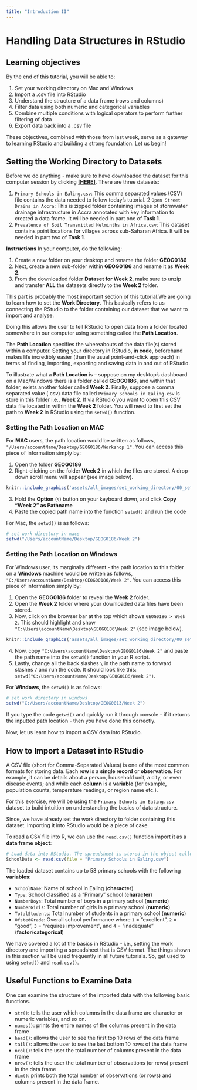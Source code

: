 ```yaml
---
title: "Introduction II"
---
```


# Handling Data Structures in RStudio

## Learning objectives

By the end of this tutorial, you will be able to:

1. Set your working directory on Mac and Windows
2. Import a .csv file into RStudio
3. Understand the structure of a data frame (rows and columns)
4. Filter data using both numeric and categorical variables
5. Combine multiple conditions with logical operators to perform further filtering of data
6. Export data back into a .csv file

These objectives, combined with those from last week, serve as a gateway to learning RStudio and building a strong foundation. Let us begin!

## Setting the Working Directory to Datasets

:::{.callout-warning}
Before we do anything - make sure to have downloaded the dataset for this computer session by clicking [**[HERE]**](). There are three datasets:

1. `Primary Schools in Ealing.csv`: This comma separated values (CSV) file contains the data needed to follow today's tutorial.
2 `Open Street Drains in Accra`: This is zipped folder containing images of stormwater drainage infrastructure in Accra annotated with key information to created a data frame. It will be needed in part one of **Task 1**.
3. `Prevalence of Soil Transmitted Helminths in Africa.csv`: This dataset contains point locations for villages across sub-Saharan Africa. It will be needed in part two of **Task 1**.

**Instructions**
In your computer, do the following:

1. Create a new folder on your desktop and rename the folder **GEOG0186**
2. Next, create a new sub-folder within **GEOG0186** and rename it as **Week 2**.
3. From the downloaded folder **Dataset for Week 2**, make sure to unzip and transfer **ALL** the datasets directly to the **Week 2** folder.
:::

This part is probably the most important section of this tutorial.We are going to learn how to set the **Work Directory**. This basically refers to us connecting the RStudio to the folder containing our dataset that we want to import and analyse. 

Doing this allows the user to tell RStudio to open data from a folder located somewhere in our computer using something called the **Path Location**. 

The **Path Location** specifies the whereabouts of the data file(s) stored within a computer. Setting your directory in RStudio, **in code**, beforehand makes life incredibly easier (than the usual point-and-click approach) in terms of finding, importing, exporting and saving data in and out of RStudio.

To illustrate what a **Path Location** is – suppose on my desktop's dashboard on a Mac/Windows there is a folder called **GEOG0186**, and within that folder, exists another folder called **Week 2**. Finally, suppose a comma separated value (.csv) data file called `Primary Schools in Ealing.csv` is store in this folder i.e., **Week 2**. If via RStudio you want to open this CSV data file located in within the **Week 2** folder. You will need to first set the path to **Week 2** in RStudio using the `setwd()` function.

### Setting the Path Location on MAC

For **MAC** users, the path location would be written as follows, `"/Users/accountName/Desktop/GEOG0186/Workshop 1"`. You can access this piece of information simply by:

1. Open the folder **GEOG0186**
2. Right-clicking on the folder **Week 2** in which the files are stored. A drop-down scroll menu will appear (see image below).

```r
knitr::include_graphics('assets/all_images/set_working_directory/00_setwd_mac.png', error = FALSE) 
```

3. Hold the **Option** (`⌥`) button on your keyboard down, and click **Copy "Week 2" as Pathname**
4. Paste the copied path name into the function `setwd()` and run the code

For Mac, the `setwd()` is as follows:

```r
# set work directory in macs
setwd("/Users/accountName/Desktop/GEOG0186/Week 2")
```

### Setting the Path Location on Windows

For Windows user, its marginally different - the path location to this folder on a **Windows** machine would be written as follows, `"C:/Users/accountName/Desktop/GEOG00186/Week 2"`. You can access this piece of information simply by:

1. Open the **GEOG0186** folder to reveal the **Week 2** folder.
2. Open the **Week 2** folder where your downloaded data files have been stored.
3. Now, click on the browser bar at the top which shows `GEOG0186 > Week 2`. This should highlight and show `"C:\Users\accountName\Desktop\GEOG0186\Week 2"` (see image below).

```r
knitr::include_graphics('assets/all_images/set_working_directory/00_setwd_windows.png', error = FALSE) 
```

4. Now, copy `"C:\Users\accountName\Desktop\GEOG0186\Week 2"` and paste the path name into the `setwd()` function in your R script.
5. Lastly, change all the back slashes `\` in the path name to forward slashes `/` and run the code. It should look like this: `setwd("C:/Users/accountName/Desktop/GEOG0186/Week 2")`.

For **Windows**, the `setwd()` is as follows:

```r
# set work directory in windows
setwd("C:/Users/accountName/Desktop/GEOG0013/Week 2")
```

If you type the code `getwd()` and quickly run it through console - if it returns the inputted path location - then you have done this correctly.

Now, let us learn how to import a CSV data into RStudio.

## How to Import a Dataset into RStudio

A CSV file (short for Comma-Separated Values) is one of the most common formats for storing data.
Each **row** is a **single record** or **observation**. For example, it can be details about a person, household unit, a city, or even disease events; and while each **column** is a **variable** (for example, population counts, temperature readings, or region name etc.).

For this exercise, we will be using the `Primary Schools in Ealing.csv` dataset to build intuition on understanding the basics of data structure.

Since, we have already set the work directory to folder containing this dataset. Importing it into RStudio would be a piece of cake.

To read a CSV file into R, we can use the `read.csv()` function import it as a **data frame object**:

```r
# Load data into RStudio. The spreadsheet is stored in the object called 'SchoolData'
SchoolData <- read.csv(file = "Primary Schools in Ealing.csv")
```

The loaded dataset contains up to 58 primary schools with the following **variables**:

- `SchoolName`: Name of school in Ealing (**character**)
- `Type`: School classified as a "Primary" school (**character**)
- `NumberBoys`: Total number of boys in a primary school (**numeric**)
- `NumberGirls`: Total number of girls in a primary school (**numeric**)
- `TotalStudents`: Total number of students in a primary school (**numeric**)
- `OfstedGrade`: Overall school performance where `1` = "excellent", `2` = "good", `3` = "requires improvement", and `4` = "inadequate" (**factor**/**categorical**)

:::{.callout-important}
We have covered a lot of the basics in RStudio - i.e., setting the work directory and importing a spreadsheet that is CSV format. The things shown in this section will be used frequently in all future tutorials. So, get used to using `setwd()` and `read.csv()`.
:::

## Useful Functions to Examine Data

One can examine the structure of the imported data with the following basic functions.

- `str()`: tells the user which columns in the data frame are character or numeric variables, and so on.
- `names()`: prints the entire names of the columns present in the data frame
- `head()`: allows the user to see the first top 10 rows of the data frame
- `tail()`: allows the user to see the last bottom 10 rows of the data frame
- `ncol()`: tells the user the total number of columns present in the data frame
- `nrow()`: tells the user the total number of observations (or rows) present in the data frame
- `dim()`: prints both the total number of observations (or rows) and columns present in the data frame.
